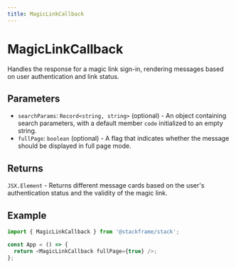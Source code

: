 ```yaml
---
title: MagicLinkCallback
---
```


# MagicLinkCallback

Handles the response for a magic link sign-in, rendering messages based on user authentication and link status.

## Parameters

- `searchParams`: `Record<string, string>` (optional) - An object containing search parameters, with a default member `code` initialized to an empty string.
- `fullPage`: `boolean` (optional) - A flag that indicates whether the message should be displayed in full page mode.

## Returns

`JSX.Element` - Returns different message cards based on the user's authentication status and the validity of the magic link.

## Example

```typescript
import { MagicLinkCallback } from '@stackframe/stack';

const App = () => {
  return <MagicLinkCallback fullPage={true} />;
};
```